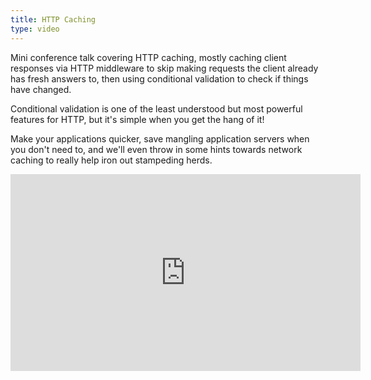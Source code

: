 ```yaml
---
title: HTTP Caching
type: video
---
```


Mini conference talk covering HTTP caching, mostly caching client responses via HTTP middleware to skip making requests the client already has fresh answers to, then using conditional validation to check if things have changed.

Conditional validation is one of the least understood but most powerful features for HTTP, but it's simple when you get the hang of it!

Make your applications quicker, save mangling application servers when you don't need to, and we'll even throw in some hints towards network caching to really help iron out stampeding herds.

<iframe
  width="560"
  height="315"
  src="https://www.youtube.com/embed/761puUy8ir4"
  frameBorder="0"
  allow="accelerometer; autoplay; encrypted-media; gyroscope; picture-in-picture"
  allowFullScreen
/>
